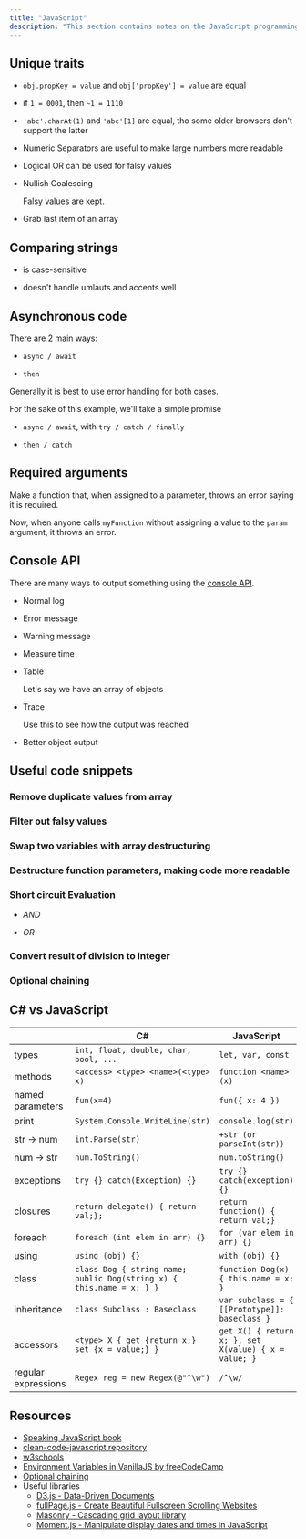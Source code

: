 ```yaml
---
title: "JavaScript"
description: "This section contains notes on the JavaScript programming language."
---
```



## Unique traits

- `obj.propKey = value` and `obj['propKey'] = value` are equal
- if `1 = 0001`, then `~1 = 1110`
- `'abc'.charAt(1)` and  `'abc'[1]` are equal, tho some older browsers don't support the latter
- Numeric Separators are useful to make large numbers more readable

  <Gist gistCode="2b192ecdd9213f18fca22b72c30fab2e" fileName="vars.js" />

- Logical OR can be used for falsy values

  <Gist gistCode="2b192ecdd9213f18fca22b72c30fab2e" fileName="logical-or.js" />

- Nullish Coalescing

  <Gist gistCode="2b192ecdd9213f18fca22b72c30fab2e" fileName="nullish-coalescing.js" />

  Falsy values are kept.
- Grab last item of an array

  <Gist gistCode="2b192ecdd9213f18fca22b72c30fab2e" fileName="array-items.js" />

## Comparing strings

- is case-sensitive

  <Gist gistCode="2b192ecdd9213f18fca22b72c30fab2e" fileName="comparing-strings-case.js" />

- doesn't handle umlauts and accents well

  <Gist gistCode="2b192ecdd9213f18fca22b72c30fab2e" fileName="comparing-strings-accents.js" />

## Asynchronous code

There are 2 main ways:

- `async / await`

  <Gist gistCode="2b192ecdd9213f18fca22b72c30fab2e" fileName="async-await.js" />

- `then`

  <Gist gistCode="2b192ecdd9213f18fca22b72c30fab2e" fileName="then.js" />

Generally it is best to use error handling for both cases.

For the sake of this example, we'll take a simple promise

<Gist gistCode="2b192ecdd9213f18fca22b72c30fab2e" fileName="promise.js" />

- `async / await`, with `try / catch / finally`

  <Gist gistCode="2b192ecdd9213f18fca22b72c30fab2e" fileName="async-try.js" />

- `then / catch`

  <Gist gistCode="2b192ecdd9213f18fca22b72c30fab2e" fileName="then-try.js" />

## Required arguments

Make a function that, when assigned to a parameter, throws an error saying it is required.

<Gist gistCode="2b192ecdd9213f18fca22b72c30fab2e" fileName="recommended-args.js" />

Now, when anyone calls `myFunction` without assigning a value to the `param` argument, it throws an error.

## Console API

There are many ways to output something using the [console API](https://developer.mozilla.org/en-US/docs/Web/API/console).

- Normal log

  <Gist gistCode="2b192ecdd9213f18fca22b72c30fab2e" fileName="csl.js" />

- Error message

  <Gist gistCode="2b192ecdd9213f18fca22b72c30fab2e" fileName="cse.js" />

- Warning message

  <Gist gistCode="2b192ecdd9213f18fca22b72c30fab2e" fileName="csw.js" />

- Measure time

  <Gist gistCode="2b192ecdd9213f18fca22b72c30fab2e" fileName="cs-time.js" />

- Table

  Let's say we have an array of objects

  <Gist gistCode="2b192ecdd9213f18fca22b72c30fab2e" fileName="cst.js" />

- Trace

  Use this to see how the output was reached

  <Gist gistCode="2b192ecdd9213f18fca22b72c30fab2e" fileName="cs-trace.js" />

- Better object output

  <Gist gistCode="2b192ecdd9213f18fca22b72c30fab2e" fileName="csd.js" />

## Useful code snippets

### Remove duplicate values from array

<Gist gistCode="2b192ecdd9213f18fca22b72c30fab2e" fileName="remove-duplicates.js" />

### Filter out falsy values

<Gist gistCode="2b192ecdd9213f18fca22b72c30fab2e" fileName="filter-falsy.js" />

### Swap two variables with array destructuring

<Gist gistCode="2b192ecdd9213f18fca22b72c30fab2e" fileName="multiple-vars.js" />

### Destructure function parameters, making code more readable

<Gist gistCode="2b192ecdd9213f18fca22b72c30fab2e" fileName="readable-args.js" />

### Short circuit Evaluation

- *AND*

  <Gist gistCode="2b192ecdd9213f18fca22b72c30fab2e" fileName="short-and.js" />

- *OR*

  <Gist gistCode="2b192ecdd9213f18fca22b72c30fab2e" fileName="short-or.js" />

### Convert result of division to integer

<Gist gistCode="2b192ecdd9213f18fca22b72c30fab2e" fileName="div-to-int.js" />

### Optional chaining

<Gist gistCode="2b192ecdd9213f18fca22b72c30fab2e" fileName="optional-chaining.js" />

## C\# vs JavaScript

|  | C\#| JavaScript |
| --- | --- | --- |
| types | `int, float, double, char, bool, ...` | `let, var, const` |
| methods | `<access> <type> <name>(<type> x)`  | `function <name>(x)` |
| named parameters | `fun(x=4)` | `fun({ x: 4 })` |
| print | `System.Console.WriteLine(str)` | `console.log(str)` |
| str -> num | `int.Parse(str)` | `+str (or parseInt(str))` |
| num -> str | `num.ToString()` | `num.toString()` |
| exceptions | `try {} catch(Exception) {}` | `try {} catch(exception) {}` |
| closures | `return delegate() { return val;};` | `return function() { return val;}` |
| foreach | `foreach (int elem in arr) {}` | `for (var elem in arr) {}` |
| using | `using (obj) {}` | `with (obj) {}` |
| class | `class Dog { string name; public Dog(string x) { this.name = x; } }` | `function Dog(x) { this.name = x; }` |
| inheritance | `class Subclass : Baseclass` | `var subclass = { [[Prototype]]: baseclass }` |
| accessors | `<type> X { get {return x;} set {x = value;} }` | `get X() { return x; }, set X(value) { x = value; }` |
| regular expressions | `Regex reg = new Regex(@"^\w")` | `/^\w/` |

## Resources

- [Speaking JavaScript book](http://speakingjs.com)
- [clean-code-javascript repository](https://github.com/ryanmcdermott/clean-code-javascript)
- [w3schools](https://www.w3schools.com/js/default.asp)
- [Environment Variables in VanillaJS by freeCodeCamp](https://www.freecodecamp.org/news/how-to-use-environment-variables-in-vanillajs/)
- [Optional chaining](https://developer.mozilla.org/en-US/docs/Web/JavaScript/Reference/Operators/Optional_chaining)
- Useful libraries
  - [D3.js - Data-Driven Documents](https://d3js.org/)
  - [fullPage.js - Create Beautiful Fullscreen Scrolling Websites](https://alvarotrigo.com/fullPage/)
  - [Masonry - Cascading grid layout library](https://masonry.desandro.com/)
  - [Moment.js - Manipulate display dates and times in JavaScript](https://momentjs.com/)
